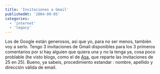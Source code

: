 ```yaml
---
title: 'Invitaciones a Gmail'
publishedAt: '2004-09-05'
categories:
  - 'internet'
  - 'legacy'
---
```


Los de Google están generosos, asi que yo, para no ser menos, también voy a serlo. Tengo 3 invitaciones de Gmail disponibles para los 3 primeros comentarios por si hay alguien que quiera una y no la tenga ya, cosa poco problable (he visto blogs, como el de [Asa](http://weblogs.mozillazine.org/asa/), que reparte las invitaciones de 25 en 25). Bueno, ya sabeis, procedimiento estandar : nombre, apellido y dirección válida de email.
